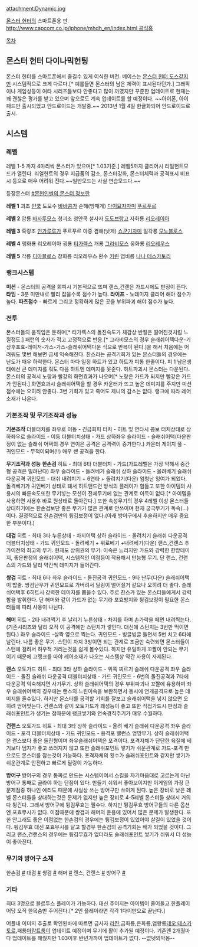 attachment:Dynamic.jpg

[[몬스터 헌터]]의 스마트폰용 판.
[[http://www.capcom.co.jp/iphone/mhdh_en/index.html 공식홈]]

[[목차]]

== 몬스터 헌터 다이나믹헌팅 ==
몬스터 헌터를 스마트폰에서 즐길수 있게 이식한 버전. 베이스는 [[몬스터 헌터 도스]]같지만 시스템적으로 크게 다르다.[* 예를들면 몬스터의 남은 체력이 표시된다던가.] 그래픽이나 게임성등이 여타 시리즈들보다 안좋다고 많이 까였지만 꾸준한 업데이트로 현재는 꽤 괜찮은 평가를 받고 있으며 앞으로도 계속 업데이트를 할 예정이다. ~~아이폰, 아이패드만 출시되었고 안드로이드는 개발중.~~
2013년 1월 4일 한글화되어 안드로이드로 출시. 

== 시스템 ==
=== 레벨 ===
레벨 1-5 까지 4마리씩 몬스터가 있으며[* 1.03기준.] 레벨5까지 클리어시 리얼헌트모드가 열린다. 리얼헌트의 경우 지급품의 감소, 몬스터강화, 몬스터체력과 공격표시 비표시 등으로 매우 어려워 진다.~~일반모드는 사실 연습모드다.~~

등장몬스터 [http://mhf.inven.co.kr/dataninfo/monster/list.php #몬헌인벤의 몬스터 정보란]

'''레벨 1'''
괴조 [[얀쿡]]
도모수 [[바바콩가]]
순해(방패게) [[다이묘자자미]]
[[푸르푸르]]

'''레벨 2'''
암룡 [[바사루모스]]
청괴조 청얀쿡
설사자 [[도도브랑고]]
자화룡 [[리오레이아]]

'''레벨 3'''
흑랑조 [[얀가루루가]]
푸르푸르 아종
겸해(낫게) [[쇼군기자미]]
일각룡 [[모노블로스]]

'''레벨 4'''
앵화룡 리오레이아
굉룡 [[티가렉스]]
개룡 [[그라비모스]] 
웅화룡 [[리오레우스]]

'''레벨 5'''
각룡 [[디아블로스]]
창화룡 리오레우스
환수 [[키린]]
염비룡 [[나나 테스카토리]]

=== 랭크시스템 ===
'''미션''' - 몬스터의 공격을 회피시 기본적으로 뜨며 랜스,건랜은 가드시에도 판정이 뜬다.
'''타임''' - 3분 미만내로 빨리 잡을수록 점수가 높다.
'''라이프''' - 노데미지 클리어 해야 점수가 높다.
'''파츠점수''' - 빠르게 그리고 정확하게 많은 곳을 부위파괴 해야 점수가 높다.

=== 전투 ===
몬스터들의 움직임은 둔하며[* 티가렉스의 돌진속도가 체감상 반절은 떨어진것처럼 느낄정도.] 패턴의 숫자가 적고 고정적으로 반응.[* 그라비모스의 경우 슬래쉬어택다운-기상후포효-레이저-가스-가스-슬래쉬어택다운 식으로 반복이 된다.]을 해서 처음에는 어려워도 몇번 해보면 금세 익숙해진다. 찬스라는 공격기회가 있는 몬스터들의 경우에는 난도가 매우 하락한다.
몬스터 마다 일정 하트가 있고 하트가 피통 한줄이다. 피 1 남은생태에선 큰 데미지를 줘도 다음 하트엔 데미지를 못준다. 하트파괴시 몬스터는 다운된다.
몬스터의 공격시 노랑과 빨강의 화면효과가 나오며[* 노랑은 가드가 되지만 빨강은 가드가 안된다.] 화면효과시 슬래쉬어택을 할 경우 카운터가 뜨고 높은 데미지를 주지만 미션 점수에는 오히려 안좋다. 3번 기회가 있고 죽어도 제니의 감소는 없다. 랭크에 따라 레어소재가 나온다.
=== 기본조작 및 무기조작과 성능 ===
'''기본조작'''
더블터치를 좌우로 이동 - 긴급회피
터치 - 히트 및 연타시 콤보
터치상태로 상하좌우로 슬라이드 - 이동
더블터치상태 - 가드
상하좌우 슬라이드 - 슬래쉬어택(다운판정이 없는 슬래쉬 어택의 경우 연이은 공격은 공격력이 증가한다.)
카운터 게이지 풀 - 귀인모드 - 무적이되며(!!) 매우 쌘 공격을 한다.

'''무기조작과 성능'''
'''한손검'''
히트 - 최대 6타
더블터치 - 가드(가드레벨은 가장 약해서 중간형 공격은 밀려난다)
좌우 슬라이드 - 돌려베기 슬래쉬
상하 슬라이드 - 올려베기 슬래쉬 다운공격
귀인모드 - 대쉬 내려치기 + 6연타 + 돌려치기(다운)
엄청난 잉여가 되었다. 돌격베기가 귀인베기 상태로 돼서 히트앤드런 방식의 플레이가 힘들고 또한 아이템의 사용시의 빠른속도또한 무기넣는 모션이 전체무기에 없는 관계로 이득이 없다.[* 아이템을 사용하면 사용후 바로 원상태로 돌아간다.] 또한 속성무기의 경우 4레벨 이상 몬스터들 상대하기에는 한손검보단 좋은 무기가  많은 관계로 안쓰이며 현재 궁극무기가 독속(...)이다. 결정적으로 한손검만의 튕김보정이 없다.(아래 방어구에서 후술하지만 매우 중요한 부분이다.)


'''대검'''
히트 - 최대 3타
누른상태 - 차지어택
상하 슬라이드 - 올려치기 슬래쉬 다운공격
더블터치상태 - 가드
귀인모드 - 돌려베기 + 위로베기 +내려베기(다운)
랜스,건랜스 추가이전의 최고의 무기. 현재도 상위권의 무기. 이속은 느리지만 가드와 강력한 한방데미지, 좋은판정의 슬래쉬어택, 시스템적인 이점등이 작용해서 만능형 무기. 단 랜스, 건랜스의 가드와 달리 약간씩 데미지가 들어간다.

'''쌍검'''
히트 - 최대 6타
좌우 슬라이드 - 돌진공격
귀인모드 - 9타 난무(다운) 
슬래쉬어택이 밥줄. 쌍검난무가 귀인모드로 가버려서 딜링이 떨어질거 같으나 오히려 더 좋다. 슬래쉬어택후 6히트시 강력한 데미지를 뽑을수 있다. 주로 찬스가 있는 몬스터들에게서 강력함을 발휘한다. 단 해머와 같이 가드가 없는 무기라 포효방지와 튕김보정이 필요한 몬스터들에 따라 사용이 나뉜다. 

'''해머''' 
히트 - 2타 내려찍기 후 날리기
누른상태 - 차지를 하며 손가락을 떼면 내려찍는다.(기존시리즈와 달리 오직 이 공격에만 스턴치가 쌓인다. 대신에 스턴치는 3번만 먹이면 된다.)
좌우 슬라이드 -살짝 옆으로 찍는다.
귀인모드 - 빙글빙글 돌면서 5번 치고 6타에 날린다.
나름 좋은 무기. 스턴이 차지 3방이면 되는 관계로 조금만 숙련되면 몬스터들이 스턴에 걸려서 허우적 거리는것을 쉽게 볼수있다. 하지만 유일하게 꼬짤이 안되는 무기이기 때문에 고랭크를 따야 레어소재가 나오는 시스템상 약간 사용이 자제된다.

'''랜스'''
오토가드
히트 - 최대 3타
상하 슬라이드 - 위쪽 찌르기 슬래쉬 다운공격
좌우 슬라이드 - 돌진 슬래쉬 다운공격
더블터치상태 - 가드
귀인모드 - 6번의 돌진공격과 7타에 다운공격
익숙해지면 사기무기. 상하 슬래쉬어택의 경우 부위파괴나 꼬짤에 유용하며 좌우 슬래쉬어택의 경우에는 랜스의 느린이속을 보완하면서 동시에 연개공격으로 높은 데미지를 줄수있다. 하지만 몬스터를 공격할 기회를 잘보고 슬래쉬어택을 넣지 않으면 오히려 얻어맞는다. 건랜스와 같이 오토가드가 꽤성능이 좋고 또한 직접가드시 판정과 슬래쉬포인트가 생기는 점때문에 랭크쌓기와 연속경직주기가 매우 수월하다.

'''건랜스'''
오토가드
히트 - 최대 3타
상하 슬라이드 - 올려 베기 슬래쉬 다운공격
좌우 슬라이드 - 포격
더블터치상태 - 가드
귀인모드 - 용격포
밸런스 엉망무기. 상하 슬래쉬어택은 랜스보다 좋은 돌진형이며 좌우슬래쉬어택은 포격이다. 포격자체가 단단한 육질에 베기보다 뎀지가 좋고 쓰러지지 않고 또한 슬래쉬포인트 쌓기가 쉬운관계로 가드-포격 만으로도 몬스터를 잡는것이 가능하다. 포격자체의 횟수가 슬래쉬포인트와 같지만 쌓기가 쉬운관계로 안전하고 빠르게 딜링이 가능하다. 

'''방어구'''
방어구의 경우 통짜로 만드는 시스템이여서 스킬을 자기마음대로 고르는게 아닌 방어구 통째로 골라야 하는 단점이 있다. 만들기 쉬워서 좋아보이지만 이게임의 가장 큰 문제점중 하나인 예리도 때문에 사실상 쓰는 방어구만 쓰이게 된다.
높은 장비로 낮은 레벨 몬스터들을 상대하는것은 문제가 없지만 높은 장비로 4-5레벨 몬스터들 상대시 거의 다 튕긴다. 그래서 방어구에 튕김무효는 필수다. 하지만 튕김무효 방어구들의 다른 옵션엔 포효무시가 없다. 이점때문에 쌍검과 해머의 운용에 있어서 많은 문제가 발생한다. 또한 안그래도 좋은 이점없는 한손검의 경우에는 튕김보정이 있었어야 살길이 있었을 것이다. 튕김무효 대신 포효무시를 달고 할경우 한손검의 공격기회는 배가 되었을 것이다. 그리고 랜스,건랜스의 경우에는 튕김무효가 없더라도 슬래쉬포인트 쌓기가 쉬워서 더 성능이 좋아진다.  
=== 무기와 방어구 소재 ===
한손검 [http://android.gameshot.net/monhun/?fn=9&no=4294967010&pg=1&bbs=ip_monhun&skey=팁 #]
대검 [http://android.gameshot.net/monhun/?fn=9&no=4294967009&pg=1&bbs=ip_monhun&skey=팁 #]
쌍검 [http://android.gameshot.net/monhun/?fn=9&no=4294967008&pg=1&bbs=ip_monhun&skey=팁 #]
해머 [http://android.gameshot.net/monhun/?fn=9&no=4294967007&pg=1&bbs=ip_monhun&skey=팁 #]
랜스, 건랜스 [http://android.gameshot.net/monhun/?fn=9&no=4294967006&pg=1&bbs=ip_monhun&skey=팁 #]
방어구 [http://android.gameshot.net/monhun/?fn=9&no=4294967011&pg=1&bbs=ip_monhun&skey=팁 #]

=== 기타 ===
최대 3명으로 블르투스 플레이가 가능하다. 대신 주어지는 아이템이 줄어들고 한플레이어당 오직 한목숨만 주어진다.[* 2인 플레이라면 각각 1다이만으로 끝난다.]

어플내 이미지 추출로 확인된바에 따르면 금사자 [[라쟌]],금화룡,은화룡,염왕룡[[테오 테스카토르]],패룡[[아캄트룸]]이 업데이트 예정이며 무기에 활이 추가될 예정이다. 기존엔 2개월마다 업데이트를 해줬지만 1.03이후 반년가까이 업데이트가 없다. --없뎃의악몽--
